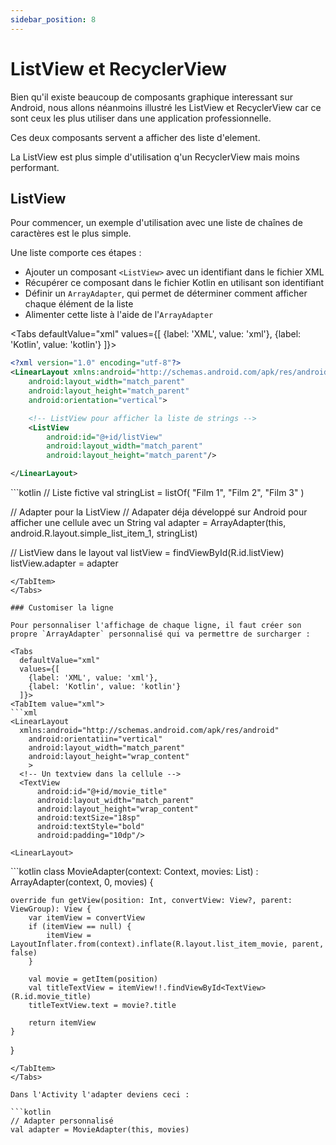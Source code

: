 ```yaml
---
sidebar_position: 8
---
```



# ListView et RecyclerView

Bien qu'il existe beaucoup de composants graphique interessant sur Android, nous allons néanmoins illustré les ListView et RecyclerView car ce sont ceux les plus utiliser dans une application professionnelle.

Ces deux composants servent a afficher des liste d'element.

La ListView est plus simple d'utilisation q'un RecyclerView mais moins performant.

## ListView

Pour commencer, un exemple d'utilisation avec une liste de chaînes de caractères est le plus simple.

Une liste comporte ces étapes :

- Ajouter un composant `<ListView>` avec un identifiant dans le fichier XML
- Récupérer ce composant dans le fichier Kotlin en utilisant son identifiant
- Définir un `ArrayAdapter`, qui permet de déterminer comment afficher chaque élément de la liste
- Alimenter cette liste à l'aide de l'`ArrayAdapter`

<Tabs
  defaultValue="xml"
  values={[
    {label: 'XML', value: 'xml'},
    {label: 'Kotlin', value: 'kotlin'}
  ]}>
<TabItem value="xml">
```xml
<?xml version="1.0" encoding="utf-8"?>
<LinearLayout xmlns:android="http://schemas.android.com/apk/res/android"
    android:layout_width="match_parent"
    android:layout_height="match_parent"
    android:orientation="vertical">

    <!-- ListView pour afficher la liste de strings -->
    <ListView
        android:id="@+id/listView"
        android:layout_width="match_parent"
        android:layout_height="match_parent"/>

</LinearLayout>
```
</TabItem>

<TabItem value="kotlin">
```kotlin
// Liste fictive
val stringList = listOf(
    "Film 1",
    "Film 2",
    "Film 3"
)

// Adapter pour la ListView
// Adapater déja développé sur Android pour afficher une cellule avec un String
val adapter = ArrayAdapter(this, android.R.layout.simple_list_item_1, stringList)

// ListView dans le layout
val listView = findViewById<ListView>(R.id.listView)
listView.adapter = adapter
```
</TabItem>
</Tabs>

### Customiser la ligne

Pour personnaliser l'affichage de chaque ligne, il faut créer son propre `ArrayAdapter` personnalisé qui va permettre de surcharger :

<Tabs
  defaultValue="xml"
  values={[
    {label: 'XML', value: 'xml'},
    {label: 'Kotlin', value: 'kotlin'}
  ]}>
<TabItem value="xml">
```xml
<LinearLayout
  xmlns:android="http://schemas.android.com/apk/res/android"
    android:orientatiin="vertical"
    android:layout_width="match_parent"
    android:layout_height="wrap_content"
    >
  <!-- Un textview dans la cellule -->
  <TextView
      android:id="@+id/movie_title"
      android:layout_width="match_parent"
      android:layout_height="wrap_content"
      android:textSize="18sp"
      android:textStyle="bold"
      android:padding="10dp"/>

<LinearLayout>
```
</TabItem>

<TabItem value="kotlin">
```kotlin
class MovieAdapter(context: Context, movies: List<Movie>) :
    ArrayAdapter<Movie>(context, 0, movies) {

    override fun getView(position: Int, convertView: View?, parent: ViewGroup): View {
        var itemView = convertView
        if (itemView == null) {
            itemView = LayoutInflater.from(context).inflate(R.layout.list_item_movie, parent, false)
        }

        val movie = getItem(position)
        val titleTextView = itemView!!.findViewById<TextView>(R.id.movie_title)
        titleTextView.text = movie?.title

        return itemView
    }
}
```
</TabItem>
</Tabs>

Dans l'Activity l'adapter deviens ceci :

```kotlin
// Adapter personnalisé
val adapter = MovieAdapter(this, movies)
```